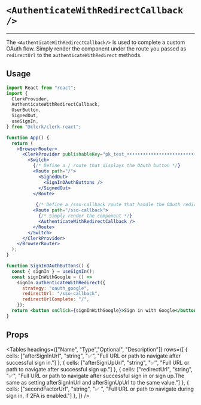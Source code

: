 
# `<AuthenticateWithRedirectCallback />`
---

The `<AuthenticateWithRedirectCallback/>` is used to complete a custom OAuth flow. Simply render the component under the route you passed as `redirectUrl` to the `authenticateWithRedirect` methods.

## Usage

```jsx copy filename='app.js'
import React from "react";
import {
  ClerkProvider,
  AuthenticateWithRedirectCallback,
  UserButton,
  SignedOut,
  useSignIn,
} from "@clerk/clerk-react";

function App() {
  return (
    <BrowserRouter>
      <ClerkProvider publishableKey="pk_test_••••••••••••••••••••••••••••••••••">
        <Switch>
          {/* Define a / route that displays the OAuth button */}
          <Route path="/">
            <SignedOut>
              <SignInOAuthButtons />
            </SignedOut>
          </Route>
         
           {/* Define a /sso-callback route that handle the OAuth redirect flow */}
          <Route path="/sso-callback">
            {/* Simply render the component */}
            <AuthenticateWithRedirectCallback />
          </Route>
        </Switch>
      </ClerkProvider>
    </BrowserRouter>
  );
}

function SignInOAuthButtons() {
  const { signIn } = useSignIn();
  const signInWithGoogle = () =>
    signIn.authenticateWithRedirect({
      strategy: "oauth_google",
      redirectUrl: "/sso-callback",
      redirectUrlComplete: "/",
    });
  return <button onClick={signInWithGoogle}>Sign in with Google</button>;
}
```
## Props

<Tables headings={["Name", "Type","Optional", "Description"]} rows={[
    {
      cells: ["afterSignInUrl", "string", "✅", "Full URL or path to navigate after successful sign in."]
    },
    {
      cells: ["afterSignUpUrl", "string", "✅", "Full URL or path to navigate after successful sign up."]
    },
    {
      cells: ["redirectUrl", "string", "✅", "Full URL or path to navigate after successful sign in or sign up.The same as setting afterSignInUrl and afterSignUpUrl to the same value."]
    },
    {
      cells: ["secondFactorUrl", "string", "✅  ", "Full URL or path to navigate during sign in, if 2FA is enabled."]
    },
  ]} />